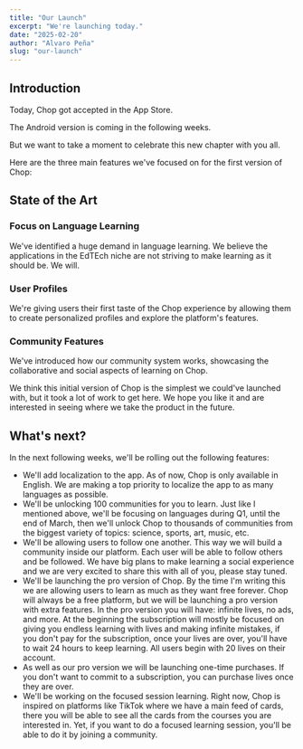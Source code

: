 ```yaml
---
title: "Our Launch"
excerpt: "We're launching today."
date: "2025-02-20"
author: "Alvaro Peña"
slug: "our-launch"
---
```


## Introduction

Today, Chop got accepted in the App Store.

The Android version is coming in the following weeks.

But we want to take a moment to celebrate this new chapter with you all.

Here are the three main features we've focused on for the first version of Chop:

## State of the Art

### Focus on Language Learning
We've identified a huge demand in language learning. We believe the applications in the EdTEch niche are not striving to make learning as it should be. We will.

### User Profiles
We're giving users their first taste of the Chop experience by allowing them to create personalized profiles and explore the platform's features.

### Community Features
We've introduced how our community system works, showcasing the collaborative and social aspects of learning on Chop.

We think this initial version of Chop is the simplest we could've launched with, but it took a lot of work to get here. We hope you like it and are interested in seeing where we take the product in the future.

## What's next?

In the next following weeks, we'll be rolling out the following features:

- We'll add localization to the app. As of now, Chop is only available in English. We are making a top priority to localize the app to as many languages as possible.
- We'll be unlocking 100 communities for you to learn. Just like I mentioned above, we'll be focusing on languages during Q1, until the end of March, then we'll unlock Chop to thousands of communities from the biggest variety of topics: science, sports, art, music, etc.
- We'll be allowing users to follow one another. This way we will build a community inside our platform. Each user will be able to follow others and be followed. We have big plans to make learning a social experience and we are very excited to share this with all of you, please stay tuned.
- We'll be launching the pro version of Chop. By the time I'm writing this we are allowing users to learn as much as they want free forever. Chop will always be a free platform, but we will be launching a pro version with extra features. In the pro version you will have: infinite lives, no ads, and more. At the beginning the subscription will mostly be focused on giving you endless learning with lives and making infinite mistakes, if you don't pay for the subscription, once your lives are over, you'll have to wait 24 hours to keep learning. All users begin with 20 lives on their account.
- As well as our pro version we will be launching one-time purchases. If you don't want to commit to a subscription, you can purchase lives once they are over.
- We'll be working on the focused session learning. Right now, Chop is inspired on platforms like TikTok where we have a main feed of cards, there you will be able to see all the cards from the courses you are interested in. Yet, if you want to do a focused learning session, you'll be able to do it by joining a community.